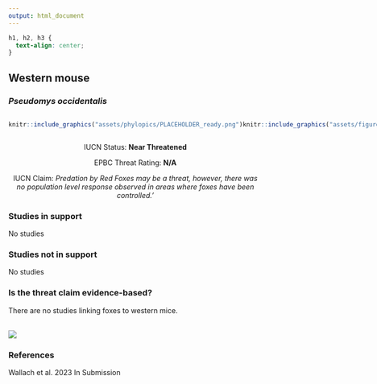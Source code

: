 ```yaml
---
output: html_document
---
```

```css
h1, h2, h3 {
  text-align: center;
}
```

## **Western mouse**
### *Pseudomys occidentalis*

:::: {style="display: flex;"}

::: {}
  ```r
  knitr::include_graphics("assets/phylopics/PLACEHOLDER_ready.png")
  ```
:::

::: {}

:::

::: {}
  ```r
  knitr::include_graphics("assets/figures/Map_Fox_Pseudomys occidentalis.png")
  ```
:::

::::
<center>
IUCN Status: **Near Threatened**

EPBC Threat Rating: **N/A**

IUCN Claim: *Predation by Red Foxes may be a threat, however, there was no population level response observed in areas where foxes have been controlled.'*

</center>

### Studies in support

No studies

### Studies not in support

No studies

### Is the threat claim evidence-based?

There are no studies linking foxes to western mice.
<br>
<br>

![](assets/figures/Main_Evidence_Fox_Pseudomys occidentalis.png)

### References



Wallach et al. 2023 In Submission

